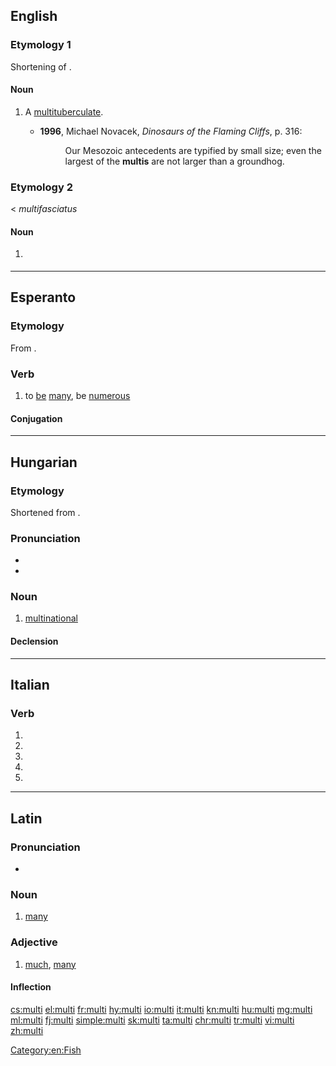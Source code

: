 {{also|multi-|mulți}}
==English==

===Etymology 1===
Shortening of {{m|en|multituberculate}}.

====Noun====
{{en-noun}}

# {{lb|en|informal|paleontology}} A [[multituberculate]].
#* '''1996''', Michael Novacek, ''Dinosaurs of the Flaming Cliffs'', p. 316:
#*: Our Mesozoic antecedents are typified by small size; even the largest of the '''multis''' are not larger than a groundhog.

===Etymology 2===
< ''multifasciatus''

====Noun====
{{en-noun}}

# {{label|en|informal}} {{w|Neolamprologus multifasciatus}} {{gloss|small shell-dwelling [[cichlid]] endemic to Lake Tanganyika, popular as aquarium fish}}

[[Category:en:Fish]]

----

==Esperanto==

===Etymology===
From {{suffix|multe|gloss1=a lot|i|lang=eo}}.

===Verb===
{{eo-head}}

# to [[be]] [[many]], be [[numerous]]

====Conjugation====
{{eo-conj|intr=yes}}

----

==Hungarian==

===Etymology===
Shortened from {{m|hu|multinacionális}} {{m|hu|vállalat||multinational company}}.

===Pronunciation===
* {{hu-IPA}}
* {{hyphenation|mul|ti|lang=hu}}

===Noun===
{{hu-noun|k}}

# {{lb|hu|colloquial}} [[multinational]] {{gloss|a multinational company}}

====Declension====
{{hu-infl-nom|multi|o}}{{hu-pos-tok|multi|ja}}

----

==Italian==

===Verb===
{{head|it|verb form}}

# {{inflection of|multare||2|s|pres|indc|lang=it}}
# {{inflection of|multare||1|s|pres|subj|lang=it}}
# {{inflection of|multare||2|s|pres|subj|lang=it}}
# {{inflection of|multare||3|s|pres|subj|lang=it}}
# {{inflection of|multare||3|s|impr|lang=it}}

----

==Latin==

===Pronunciation===
* {{la-IPA|multī}}

===Noun===
{{head|la|noun|head=multī}}

# [[many]]

===Adjective===
{{la-adj-1&2|multī|multa|multum}}

# [[much]], [[many]]

====Inflection====
{{la-decl-1&2|mult|num=pl}}

[[cs:multi]]
[[el:multi]]
[[fr:multi]]
[[hy:multi]]
[[io:multi]]
[[it:multi]]
[[kn:multi]]
[[hu:multi]]
[[mg:multi]]
[[ml:multi]]
[[fj:multi]]
[[simple:multi]]
[[sk:multi]]
[[ta:multi]]
[[chr:multi]]
[[tr:multi]]
[[vi:multi]]
[[zh:multi]]